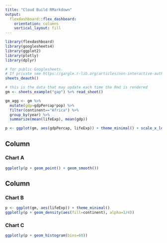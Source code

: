```yaml
---
title: "Cloud Build RMarkdown"
output: 
  flexdashboard::flex_dashboard:
    orientation: columns
    vertical_layout: fill
---
```


```r
library(flexdashboard)
library(googlesheets4)
library(ggplot2)
library(plotly)
library(dplyr)

# for public Googlesheets.  
# If private see https://gargle.r-lib.org/articles/non-interactive-auth.html
sheets_deauth()

# this is the data that may update each time the Rmd is rendered
gm <- sheets_example("gap") %>% read_sheet()

gm_agg <- gm %>%
  mutate(gdp=gdpPercap*pop) %>%
  filter(continent=="Africa") %>%
  group_by(year) %>%
  summarize(mean(lifeExp), mean(gdp))

p <- ggplot(gm, aes(gdpPercap, lifeExp)) + theme_minimal() + scale_x_log10()
```

Column {data-width=650}
-----------------------------------------------------------------------

### Chart A

```r
ggplotly(p + geom_point() + geom_smooth())
```

Column {data-width=350}
-----------------------------------------------------------------------

### Chart B

```r
p <- ggplot(gm, aes(lifeExp)) + theme_minimal()
ggplotly(p + geom_density(aes(fill=continent), alpha=1/4))
```

### Chart C

```r
ggplotly(p + geom_histogram(bins=60))
```

